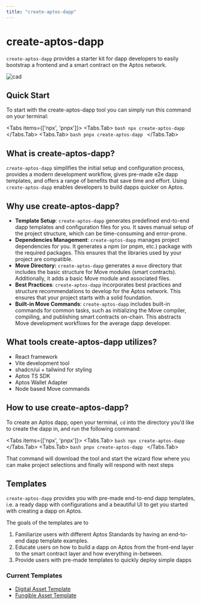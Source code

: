 ```yaml
---
title: "create-aptos-dapp"
---
```


# create-aptos-dapp

`create-aptos-dapp` provides a starter kit for dapp developers to easily bootstrap a frontend and a smart contract on the Aptos network.

![cad](/docs/cad-video.gif)

## Quick Start

To start with the create-aptos-dapp tool you can simply run this command on your terminal:


<Tabs items={['npx', 'pnpx']}>
  <Tabs.Tab>
    ```bash
    npx create-aptos-dapp
    ```
  </Tabs.Tab>
  <Tabs.Tab>
    ```bash
    pnpx create-aptos-dapp
    ```
  </Tabs.Tab>
</Tabs>

## What is create-aptos-dapp?

`create-aptos-dapp` simplifies the initial setup and configuration process, provides a modern development workflow, gives pre-made e2e dapp templates, and offers a range of benefits that save time and effort. Using `create-aptos-dapp` enables developers to build dapps quicker on Aptos.

## Why use create-aptos-dapp?

- **Template Setup**: `create-aptos-dapp` generates predefined end-to-end dapp templates and configuration files for you. It saves manual setup of the project structure, which can be time-consuming and error-prone.
- **Dependencies Management**: `create-aptos-dapp` manages project dependencies for you. It generates a npm (or pnpm, etc.) package with the required packages. This ensures that the libraries used by your project are compatible.
- **Move Directory:** `create-aptos-dapp` generates a `move` directory that includes the basic structure for Move modules (smart contracts). Additionally, it adds a basic Move module and associated files.
- **Best Practices**: `create-aptos-dapp` incorporates best practices and structure recommendations to develop for the Aptos network. This ensures that your project starts with a solid foundation.
- **Built-in Move Commands**: `create-aptos-dapp` includes built-in commands for common tasks, such as initializing the Move compiler, compiling, and publishing smart contracts on-chain. This abstracts Move development workflows for the average dapp developer.

## What tools create-aptos-dapp utilizes?

- React framework
- Vite development tool
- shadcn/ui + tailwind for styling
- Aptos TS SDK
- Aptos Wallet Adapter
- Node based Move commands

## How to use create-aptos-dapp?

To create an Aptos dapp, open your terminal, `cd` into the directory you’d like to create the dapp in, and run the following command:

<Tabs items={['npx', 'pnpx']}>
  <Tabs.Tab>
    ```bash
    npx create-aptos-dapp
    ```
  </Tabs.Tab>
  <Tabs.Tab>
    ```bash
    pnpx create-aptos-dapp
    ```
  </Tabs.Tab>
</Tabs>


That command will download the tool and start the wizard flow where you can make project selections and finally will respond with next steps

## Templates

`create-aptos-dapp` provides you with pre-made end-to-end dapp templates, i.e. a ready dapp with configurations and a beautiful UI to get you started with creating a dapp on Aptos.

The goals of the templates are to

1. Familiarize users with different Aptos Standards by having an end-to-end dapp template examples.
2. Educate users on how to build a dapp on Aptos from the front-end layer to the smart contract layer and how everything in-between.
3. Provide users with pre-made templates to quickly deploy simple dapps

### Current Templates

- [Digital Asset Template](create-aptos-dapp/templates/digital-asset.mdx)
- [Fungible Asset Template](create-aptos-dapp/templates/fungible-asset.mdx)

